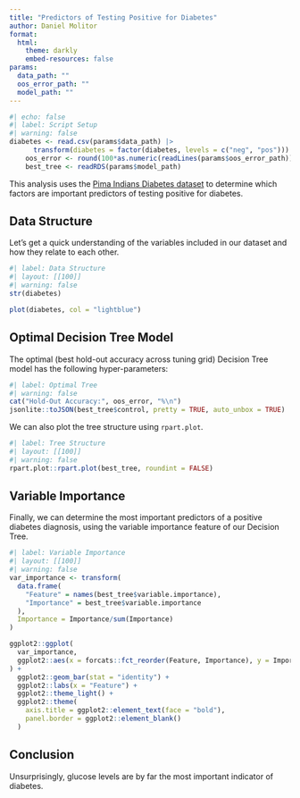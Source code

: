 ```yaml
---
title: "Predictors of Testing Positive for Diabetes"
author: Daniel Molitor
format:
  html:
    theme: darkly
    embed-resources: false
params:
  data_path: ""
  oos_error_path: ""
  model_path: ""
---
```


```r
#| echo: false
#| label: Script Setup
#| warning: false
diabetes <- read.csv(params$data_path) |>
      transform(diabetes = factor(diabetes, levels = c("neg", "pos")))
    oos_error <- round(100*as.numeric(readLines(params$oos_error_path)), 2)
    best_tree <- readRDS(params$model_path)
```

This analysis uses the [Pima Indians Diabetes dataset](http://math.furman.edu/~dcs/courses/math47/R/library/mlbench/html/PimaIndiansDiabetes.html)
to determine which factors are important predictors of testing positive for
diabetes.

## Data Structure

Let's get a quick understanding of the variables included in our dataset
and how they relate to each other.
```r
#| label: Data Structure
#| layout: [[100]]
#| warning: false
str(diabetes)

plot(diabetes, col = "lightblue")
```

## Optimal Decision Tree Model

The optimal (best hold-out accuracy across tuning grid) Decision Tree 
model has the following hyper-parameters:
```r
#| label: Optimal Tree
#| warning: false
cat("Hold-Out Accuracy:", oos_error, "%\n")
jsonlite::toJSON(best_tree$control, pretty = TRUE, auto_unbox = TRUE)
```

We can also plot the tree structure using `rpart.plot`.
```r
#| label: Tree Structure
#| layout: [[100]]
#| warning: false
rpart.plot::rpart.plot(best_tree, roundint = FALSE)
```

## Variable Importance

Finally, we can determine the most important predictors of a positive
diabetes diagnosis, using the variable importance feature of our
Decision Tree.
```r
#| label: Variable Importance
#| layout: [[100]]
#| warning: false
var_importance <- transform(
  data.frame(
    "Feature" = names(best_tree$variable.importance),
    "Importance" = best_tree$variable.importance
  ),
  Importance = Importance/sum(Importance)
)

ggplot2::ggplot(
  var_importance,
  ggplot2::aes(x = forcats::fct_reorder(Feature, Importance), y = Importance)
) +
  ggplot2::geom_bar(stat = "identity") +
  ggplot2::labs(x = "Feature") +
  ggplot2::theme_light() +
  ggplot2::theme(
    axis.title = ggplot2::element_text(face = "bold"),
    panel.border = ggplot2::element_blank()
  )
```

## Conclusion

Unsurprisingly, glucose levels are by far the most important indicator of
diabetes.